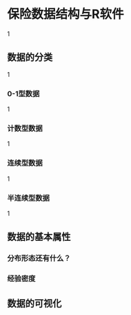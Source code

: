 # 保险数据结构与R软件 {#chp1}
1

## 数据的分类
1

### 0-1型数据
1

###  计数型数据
1

### 连续型数据
1

### 半连续型数据
1


## 数据的基本属性
### 分布形态还有什么？
### 经验密度


## 数据的可视化

